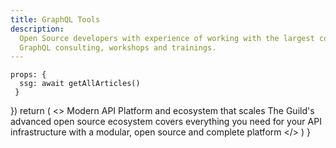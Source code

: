 ```yaml
---
title: GraphQL Tools
description:
  Open Source developers with experience of working with the largest companies and applications.
  GraphQL consulting, workshops and trainings.
---
```


    props: {
      ssg: await getAllArticles()
     }
})
  return (
    <>
      <HeroSection>
        <Heading>Modern API Platform and ecosystem that scales</Heading>
        <Description>
          The Guild's advanced open source ecosystem covers everything you need for your API
          infrastructure with a modular, open source and complete platform
        </Description>
      </HeroSection>
    </>
  )
}
